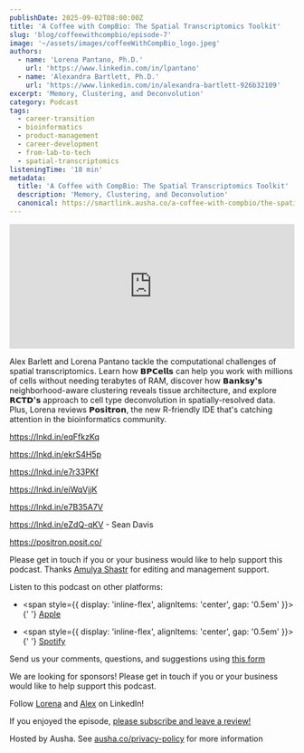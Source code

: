 ```yaml
---
publishDate: 2025-09-02T08:00:00Z
title: 'A Coffee with CompBio: The Spatial Transcriptomics Toolkit'
slug: 'blog/coffeewithcompbio/episode-7'
image: '~/assets/images/coffeeWithCompBio_logo.jpeg'
authors:
  - name: 'Lorena Pantano, Ph.D.'
    url: 'https://www.linkedin.com/in/lpantano'
  - name: 'Alexandra Bartlett, Ph.D.'
    url: 'https://www.linkedin.com/in/alexandra-bartlett-926b32109'
excerpt: 'Memory, Clustering, and Deconvolution'
category: Podcast
tags:
  - career-transition
  - bioinformatics
  - product-management
  - career-development
  - from-lab-to-tech
  - spatial-transcriptomics
listeningTime: '18 min'
metadata:
  title: 'A Coffee with CompBio: The Spatial Transcriptomics Toolkit'
  description: 'Memory, Clustering, and Deconvolution'
  canonical: https://smartlink.ausha.co/a-coffee-with-compbio/the-spatial-transcriptomics-toolkit-memory-clustering-and-deconvolution
---
```



<iframe
  name="Ausha Podcast Player"
  frameborder="0"
  loading="lazy"
  id="ausha-U2XY"
  height="220"
  style="border: none; width:100%; height:220px"
  src="https://player.ausha.co/?podcastId=pZqqYHGLPVkY&playlist=false&color=%23751cbf&v=3&playerId=ausha-U2XY"
></iframe>
<script src="https://player.ausha.co/ausha-player.js"></script>

Alex Barlett and Lorena Pantano tackle the computational challenges of spatial transcriptomics. Learn how **𝗕𝗣𝗖𝗲𝗹𝗹𝘀** can help you work with millions of cells without needing terabytes of RAM, discover how **𝗕𝗮𝗻𝗸𝘀𝘆'𝘀** neighborhood-aware clustering reveals tissue architecture, and explore **𝗥𝗖𝗧𝗗'𝘀** approach to cell type deconvolution in spatially-resolved data. Plus, Lorena reviews **𝗣𝗼𝘀𝗶𝘁𝗿𝗼𝗻**, the new R-friendly IDE that's catching attention in the bioinformatics community.

https://lnkd.in/eqFfkzKq

https://lnkd.in/ekrS4H5p

https://lnkd.in/e7r33PKf

https://lnkd.in/eiWqVjjK

https://lnkd.in/e7B35A7V

https://lnkd.in/eZdQ-qKV - Sean Davis

https://positron.posit.co/

Please get in touch if you or your business would like to help support this podcast. Thanks [Amulya Shastr](https://www.linkedin.com/in/amulya-shastry/) for editing and management support.

Listen to this podcast on other platforms:

- <span style={{ display: 'inline-flex', alignItems: 'center', gap: '0.5em' }}>
    <FaApple size={32} className="text-black dark:text-white" />{' '}
    <a href="https://podcasts.apple.com/us/podcast/the-spatial-transcriptomics-toolkit-memory-clustering/id1817024741?i=1000724623758">
      Apple
    </a>
  </span>

- <span style={{ display: 'inline-flex', alignItems: 'center', gap: '0.5em' }}>
    <FaSpotify size={32} color="#1DB954" />{' '}
    <a href="https://open.spotify.com/episode/5aTQqIp6Ig0SE27Y5Dzcne?si=ef57ff0893c34321">Spotify</a>
  </span>

Send us your comments, questions, and suggestions using [this form](https://lnkd.in/eJ-hChm3)

We are looking for sponsors! Please get in touch if you or your business would like to help support this podcast.

Follow [Lorena](https://www.linkedin.com/in/lpantano) and [Alex](https://www.linkedin.com/in/alexandra-bartlett-926b32109) on LinkedIn!

If you enjoyed the episode, [please subscribe and leave a review!](https://lnkd.in/eXQ-HpUV)

Hosted by Ausha. See [ausha.co/privacy-policy](https://ausha.co/privacy-policy) for more information
